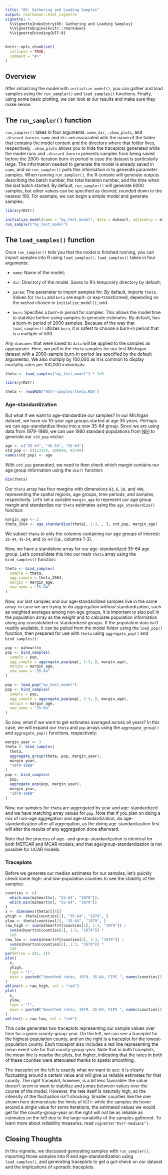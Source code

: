 ```yaml
---
title: "05: Gathering and Loading Samples"
output: rmarkdown::html_vignette
vignette: >
  %\VignetteIndexEntry{05: Gathering and Loading Samples}
  %\VignetteEngine{knitr::rmarkdown}
  %\VignetteEncoding{UTF-8}
---
```


```r
knitr::opts_chunk$set(
  collapse = TRUE,
  comment = "#>"
)
```

## Overview

After initializing the model with `initialize_model()`, you can gather and load samples using the `run_sampler()` and `load_samples()` functions. Finally, using some basic plotting, we can look at our results and make sure they make sense.

## The `run_sampler()` function

`run_sampler()` takes in four arguments: `name`, `dir`, `.show_plots`, and `.discard_burnin`. `name` and `dir` are associated wtih the name of the folder that contains the model content and the directory where that folder lives, respectively. `.show_plots` allows you to hide the traceplots generated while the model runs and `.discard_burnin` prevents samples from being saved before the 2000-iteration burn-in period in case the dataset is particularly large. The information needed to generate the model is already saved in `name`, and so `run_sampler()` pulls this information in to generate parameter samples. When running `run_sampler()`, the R console will generate outputs describing the batch number, the total iteration number, and the time when the last batch started. By default, `run_sampler()` will generate 6000 samples, but other values can be specified as desired, rounded down to the nearest 100. For example, we can begin a simple model and generate samples:

```r
library(RSTr)

initialize_model(name = "my_test_model", data = miheart, adjacency = miadj)
run_sampler("my_test_model")
```

## The `load_samples()` function

Once `run_sampler()` tells you that the model is finished running, you can import samples into R using `load_samples()`. `load_samples()` takes in four arguments:

-   `name`: Name of the model;

-   `dir`: Directory of the model. Saves to R's temporary directory by default;

-   `param`: The parameter to import samples for. By default, imports `theta`. Values for `theta` and `beta` are expit- or exp-transformed, depending on the `method` chosen in `initialize_model()`; and

-   `burn`: Specifies a burn-in period for samples. This allows the model time to stabilize before using samples to generate estimates. By default, has a burn-in period of 2000 samples. Because of the way that `load_samples()` utilizes `burn`, it is safest to choose a burn-in period that is a multiple of 500.

Any `dimnames` that were saved to `data` will be applied to the samples as appropriate. Here, we pull in the `theta` samples for our test Michigan dataset with a 2000-sample burn-in period (as specified by the default arguments). We also multiply by 100,000 as it is common to display mortality rates per 100,000 individuals:

```r
theta <- load_samples("my_test_model") * 1e5
```

```r
library(RSTr)

theta <- readRDS("RSTr-samples/theta.RDS")
```

### Age-standardization

But what if we want to age-standardize our samples? In our Michigan dataset, we have six 10-year age groups started at age 35 years. Perhaps we can age-standardize these into a new 35-64 group. Since we are using data from 1979-1988, we can use 1980 standard populations from [NIH](https://seer.cancer.gov/stdpopulations/stdpop.19ages.html) to generate our `std_pop` vector:

```r
age <- c("35-44", "45-54", "55-64")
std_pop <- c(113154, 100640, 95799)
names(std_pop) <- age
```

With `std_pop` generated, we need to then check which margin contains our age group information using the `dim()` function:

```r
dim(theta)
```

Our `theta` array has four margins with dimensions `83`, `6`, `10`, and `400`, representing the spatial regions, age groups, time periods, and samples, respectively. Let's set a variable `margin_age` to represent our age group margin and standardize our `theta` estimates using the `age_standardize()` function:

```r
margin_age <- 2
theta_3564 <- age_standardize(theta[, 1:3, , ], std_pop, margin_age)
```

We subset `theta` to only the columns containing our age groups of interest: `35-44`, `45-54`, and `55-64` (i,e,. columns 1-3).

Now, we have a standalone array for our age-standardized 35-64 age group. Let's consolidate this into our main `theta` array using the `bind_samples()` function:

```r
theta <- bind_samples(
  sample = theta,
  agg_sample = theta_3564,
  margin = margin_age,
  new_name = "35-64"
)
```

Now, our last samples and our age-standardized samples live in the same array. In case we are trying to do aggregation *without* standardization, such as weighted averages among non-age groups, it is important to also pull in the population array as the weight and to calculate population information along any consolidated or standardized groups. If the population data isn't readily available, it can be pulled from the model folder using the `load_pop()` function, then prepared for use with `theta` using `aggregate_pop()` and `bind_samples()`:

```r
pop <- miheart$n
pop <- bind_samples(
  sample = pop,
  agg_sample = aggregate_pop(pop[, 1:3, ], margin_age),
  margin = margin_age,
  new_name = "35-64"
)
```

```r
pop <- load_pop("my_test_model")
pop <- bind_samples(
  sample = pop,
  agg_sample = aggregate_pop(pop[, 1:3, ], margin_age),
  margin = margin_age,
  new_name = "35-64"
)
```

So now, what if we want to get estimates averaged across all years? In this case, we will expand our `theta` and `pop` arrays using the `aggregate_group()` and `aggregate_pop()` functions, respectively:

```r
margin_year <- 3
theta <- bind_samples(
  theta,
  aggregate_group(theta, pop, margin_year),
  margin_year,
  "1979-1988"
)
pop <- bind_samples(
  pop,
  aggregate_pop(pop, margin_year),
  margin_year,
  "1979-1988"
)
```

Now, our samples for `theta` are aggregated by year and age-standardized and we have matching array values for `pop`. Note that if you plan on doing a mix of non-age aggregation and age-standardization, do age-standardization after all aggregation, as the doing age-standardization first will alter the results of any aggregation done afterward.

Note that the process of age- and group-standardization is identical for both MSTCAR and MCAR models, and that age/group-standardization is not possible for UCAR models.

### Traceplots

Before we generate our median estimates for our samples, let's quickly check some high- and low-population counties to see the stability of the samples:

```r
counties <- c(
  which.max(miheart$n[, "55-64", "1979"]),
  which.min(miheart$n[, "55-64", "1979"])
)
x <- dimnames(theta)[[4]]
yhigh <- theta[counties[1], "35-64", "1979", ]
ylow <- theta[counties[2], "35-64", "1979", ]
raw_high <- sum(miheart$Y[counties[1], 1:3, "1979"]) /
  sum(miheart$n[counties[1], 1:3, "1979"]) *
  1e5
raw_low <- sum(miheart$Y[counties[2], 1:3, "1979"]) /
  sum(miheart$n[counties[2], 1:3, "1979"]) *
  1e5
par(mfrow = c(1, 2))
plot(
  x,
  yhigh,
  type = "l",
  main = paste0("Smoothed rates, 1979, 35-64, FIPS ", names(counties[1]))
)
abline(h = raw_high, col = "red")
plot(
  x,
  ylow,
  type = "l",
  main = paste0("Smoothed rates, 1979, 35-64, FIPS ", names(counties[2]))
)
abline(h = raw_low, col = "red")
```

This code generates two traceplots representing our sample values over time for a given county-group-year. On the left, we can see a traceplot for the highest-population county, and on the right is a traceplot for the lowest-population county. Each traceplot also includes a red line representing the mean event rate for that county-group-year. Note that in both traceplots, the mean line is nearby the plots, but higher, indicating that the rates in both of these counties were attenuated thanks to spatial smoothing.

The traceplot on the left is exactly what we want to see: it is clearly fluctuating around a certain value and will give us reliable estimates for that county. The right traceplot, however, is a bit less favorable: the value doesn't seem to want to stabilize and jumps between values over the course of the model. However, the rate itself is naturally high, so the intensity of the fluctuation isn't shocking. Smaller counties like the one shown here demonstrate the limits of `RSTr`: while the samples do hover around a single value for some iterations, the estimated values we would get for the county-group-year on the right will not be as reliable as estimates on the left due to the large variability of the samples gathered. To learn more about reliability measures, read `vignette("RSTr-medians")`.

## Closing Thoughts

In this vignette, we discussed generating samples with `run_sampler()`, importing those samples into R and age-standardization using `load_samples()`, and generating traceplots to get a gut-check on our dataset and the implications of sporadic traceplots.
